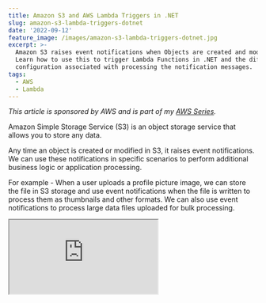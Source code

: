 ```yaml
---
title: Amazon S3 and AWS Lambda Triggers in .NET
slug: amazon-s3-lambda-triggers-dotnet
date: '2022-09-12'
feature_image: /images/amazon-s3-lambda-triggers-dotnet.jpg
excerpt: >-
  Amazon S3 raises event notifications when Objects are created and modified.
  Learn how to use this to trigger Lambda Functions in .NET and the different
  configuration associated with processing the notification messages.
tags:
  - AWS
  - Lambda
---
```

_This article is sponsored by AWS and is part of my [AWS Series](/tag/aws/)._

Amazon Simple Storage Service (S3) is an object storage service that allows you to store any data.

Any time an object is created or modified in S3, it raises event notifications. We can use these notifications in specific scenarios to perform additional business logic or application processing.

For example - When a user uploads a profile picture image, we can store the file in S3 storage and use event notifications when the file is written to process them as thumbnails and other formats. We can also use event notifications to process large data files uploaded for bulk processing.

<iframe src="https://www.youtube.com/embed/U96230YlSJA" />

You will learn:

-   Build and set up a Lambda Function to handle S3 event notification.
-   Different Lambda trigger configurations.
-   Exception handling when processing S3 Event Notifications.

<BlogLink
  href="/blog/amazon-s3-dotnet/"
  title="Amazon S3 For the .NET Developer: How to Easily Get Started"
  description="Learn how to get started with Amazon S3 from a .NET Core application. We will learn how to store and retrieve data from the storage, important concepts to be aware of while using S3."
  authorImage="/images/logo-512x512-24.png"
  authorName="Rahul Nath"
  authorTitle="Rahul Pulikkot Nath"
  featureImage="/images/storage-box.jpg"
/>

## S3 Event Notification Types and Destinations

Amazon S3 supports notifications for different types and destinations to publish these events. When configuring event notification triggers, you can specify the event types and the destination for the events.

### Notification Types

Below are the [Notification Types](https://docs.aws.amazon.com/AmazonS3/latest/userguide/notification-how-to-event-types-and-destinations.html#supported-notification-event-types) supported by Amazon S3.

-   **s3:TestEvent →** Test notification event created when notification is enabled on S3
-   **s3:ObjectCreated: →** Object created or updated events. The \* can also be replaced by _PUT_, _POST_, or _COPY_ if you want to listen to specific operations on S3.
-   **s3:ObjectRemoved: →** Objects are removed from S3. The \* can be replaced by _Delete_ or _DeleteMarkerCreated._

### Event Destinations

Amazon S3 can send event notifications to different destinations. Amazon SNS, Amazon SQS, AWS Lambda, and Amazon EventBridge are currently supported destinations. When setting up the destinations, we can specify the notification types to be sent to the particular destination.

## Build and Deploy .NET Lambda Function

[AWS Lambda](/blog/aws-lambda-net-core/) is Amazon’s answer to serverless computing services. It allows running code with zero administration of the infrastructure that the code is running on.

Make sure to install the AWS Toolkit ([Visual Studio](https://aws.amazon.com/visualstudio/), [Rider](https://aws.amazon.com/rider/), [VS Code](https://aws.amazon.com/visualstudiocode/)) and [AWS Account](/blog/amazon-credentials-dotnet/).  This helps you quickly develop a .NET application on the AWS infrastructure and deploy them quickly to your AWS Accounts.

<BlogLink
  href="/blog/aws-lambda-net-core/"
  title="AWS Lambda For The .NET Developer: How To Easily Get Started"
  description="Learn how to get started with AWS Lambda with .NET Core by building out a simple function and deploying to AWS. We will also see how to set up local development environment using the AWS Toolkit."
  authorImage="/images/logo-512x512-24.png"
  authorName="Rahul Nath"
  authorTitle="Rahul Pulikkot Nath"
  featureImage="/images/aws_lambda.jpg"
/>

With the AWS Toolkit installed, select the AWS Lambda Lambda Project template from the new project template and choose the S3 blueprint. This creates an AWS Lambda function template project with a `Function.cs` class with everything required to handle S3 events, as shown below.

```csharp
public class Function
{
    public async Task<string?> FunctionHandler(S3Event evnt, ILambdaContext context)
    {
        var s3Event = evnt.Records?[0].S3;
        if(s3Event == null)
        {
            return null;
        }

        try
        {
            var response = await this.S3Client.GetObjectMetadataAsync(s3Event.Bucket.Name, s3Event.Object.Key);
                        context.Logger.LogInformation(response.Headers.ContentType);
            return response.Headers.ContentType;
        }
        catch(Exception e)
        {
            context.Logger.LogInformation($"Error getting object {s3Event.Object.Key} from bucket {s3Event.Bucket.Name}. Make sure they exist and your bucket is in the same region as this function.");
            context.Logger.log information(e.Message);
            context.Logger.log information(e.StackTrace);
            throw;
        }
    }
}

```

The `S3Event` class represents the S3 event notification and contains the S3 object information and associated metadata for the event.

### Deploy Lambda Function

To publish the Lambda function to the AWS account, you can use the Publish to AWS Lambda option that the AWS Toolkit provides. You can directly publish the new lambda function with your [AWS Account](/blog/amazon-credentials-dotnet/).

I prefer to set up an automated build/deploy pipeline to publish to your AWS Account for real-world applications. Check out the below for an example of how to set up a Lambda Function deployment pipeline from GitHub Actions.

<iframe src="https://www.youtube.com/embed/U96230YlSJA" />

## Setting Up S3 Notification and Lambda Trigger

With the Lambda Function deployed, we can set up the function to trigger on S3 event notifications.

You can do this under the Lambda Function or the S3 Bucket for which you want to listen to the notifications.

Under the Lambda Function, navigate to Configuration → Triggers and choose the ‘Add Tigger’ button (as shown below).

![Add Trigger from the Lambda Function under Configuration → Triggers. This allows to choose different sources for the Lambda Trigger, and one of them is S3.](/images/s3-add-lambda-trigger.jpg)

Add Trigger from the Lambda Function under Configuration → Triggers. This allows you to choose different sources for the Lambda Trigger, and one of them is S3.

It prompts us to select the Source of the trigger. Select S3 and specify the source Bucket (`user-contact-data` in this case).

Select the event types that you want to trigger Lambda Function.

Below I’ve selected ‘All object create events, which will trigger on create, update, copy, and multipart uploads of objects to the S3.

![Select S3 and Lambda Trigger source and select the S3 Bucket that serves as the event source. Specify the event types for which to trigger the .NET Lambda Function](/images/s3-add-lambda-trigger-create.jpg)

When adding the Trigger, the S3 is permitted to invoke the Lambda Function. This is required so that any time an S3 notification occurs, it can invoke the Lambda Function with the Object details.

The permission added can be seen under the ‘Resource-based policy’ section under the Lambda Function Configuration → Permissions, as shown below.

![The resource-based policy allows S3 to invoke the .NET Lambda Function on a notification.](/images/s3-trigger-lambda-invoke-permission.jpg)

### IAM Policies

Since the Lambda Function uses the `AmazonS3Client` to read the Object metadata on processing the event notification, we need to ensure the Lambda function has the appropriate permissions to talk to S3.

For this, we can edit Lambda’s IAM Role and add an inline policy with the `GetObject` read permission on the S3 storage.

![Update the Lambda IAM Permissions to talk to the S3 Bucket. To read the file data and the metadata, assign the GetObject Read access.](/images/s3-lambda-iam-permissions.jpg)

### Testing Integration

Upload a new file to the S3 Bucket to test the end-to-end integration. This triggers an S3 notification, which is sent to the Lambda Function.

On receiving the notification, Lambda functions use the `AmazonS3Client` to get the newly added object's metadata and log it to CloudWatch.

If required, you can update the Function handler code to read the file's contents, as shown below.

```csharp
var file = await this.S3Client.GetObjectAsync(s3Event.Bucket.Name, s3Event.Object.Key);
using var reader = new StreamReader(file.ResponseStream);
var fileContents = await reader.ReadToEndAsync();

context.Logger.LogInformation(fileContents);

```

The file contents can be used for business processing or other application-related functionality in a real-world scenario.

## Lambda Trigger Configuration

The Lambda Configuration supports two additional configuration properties - Prefix and Suffix. Both are optional.

-   Prefix → Limits the notifications to objects with names starting with the specified characters.
-   Suffix → Limits the notifications to objects with names ending with the specified characters.

![S3 Lambda Trigger configuration to specify the Prefix or Suffix, to filter the files sent to Lambda Function.](/images/s3-add-lambda-trigger-configuration.jpg)

In the above screenshot, I have Prefix as ‘_unprocessed/_’, which means only S3 Objects uploaded to the folder _unprocessed,_ will trigger a notification of the Lambda Function.

Specifying the Prefix and Suffix is particularly useful if you are reading/writing back to the same S3 Bucket from the same Lambda Function. This otherwise would cause a recursive invocation of the Lambda Function. Using Prefix, you can trigger the Lambda Function only when a file is changed under a specific filter (being under the unprocessed folder). You can write back the new file to a different folder that does not fall under the original filter condition.

E.g., Suppose we are processing images using the Lambda Function. When they are uploaded to the ‘unprocessed’ folder, you can write back the processed image to a different folder (’processed’) so that it will not trigger the Lambda function again.

## S3 Notification and Exception Handling

Amazon S3 invokes Lambda Function asynchronously. This means the Lambda Function does not wait for a response from the Function code. S3 hands off the notification message, and Lambda is responsible for the rest.

As long as the messages get processed successfully, things go okay. But it’s when messages fail to process (which can happen for various reasons), we need to do additional configuration.

### Simulating Exception in .NET Lambda

To simulate an exception in processing in our simple S3 Lambda Handler, let’s add a condition on the S3 Object name.

If the file name contains the word ‘Exception,’ the function handler will throw an exception. This makes it easy to simulate an exception condition.

```csharp
public async Task<string?> FunctionHandler(S3Event event, ILambdaContext context)
{
    var s3Event = evnt.Records?[0].S3;
    if (s3Event == null)
    {
        return null;
    }

    if (s3Event.Object.Key.Contains("Exception"))
        throw new Exception($"Exception processing file {s3Event.Object.Key}");

   ... /Remaining Processing
}

```

If we upload a file with a name that contains ‘Exception’, the Lambda function will fail to process the notification message.

### Default Retry Behaviour

By default, Lambda retires the message two times on an exception when processing the message asynchronously.

This is configured under Configuration → Asynchronous invocation section.

It also specified the maximum age of the event as 6 hours, which means the message will be discarded after that time if not processed.

![Lambda Asynchronous configuration sets the message retry limit and the maximum age event.](/images/s3-lambda-asynchronous-invocation-configuration.jpg)

So for an Object uploaded with ‘Exception’ in the name, we will see the message processed by the Lambda Function 3 times - 1 on the notification + 2 retries. The first retry is after 1 minute of the original notification and then 2 minutes after the first retry.

If the notification's processing errors are due to transient errors (which go away with time), it might get processed the second time. But for errors that aren’t transient (like in our case, since it will always error if the file name has the word ‘Exception’), it will retry two times and then be discarded. The notification will be lost.

### Lambda Asynchronous Invocation Configuration

To prevent notifications from being lost after two retries, we can update the Asynchronous configuration and specify a Dead-letter queue (DLQ).

Any unprocessed messages after the specified number of Retry attempts (0, 1, or 2) will be automatically moved to the specified Dead Letter Queue.

The DLQ can be Amazon SQS or Amazon SNS. Below I have configured it to be an SQS.

![Update the Lambda Asynchronous Configuration to set up the Dead Letter Queue. Any messages that cannot be processed after the specified number of retries is moved to the DLQ](/images/s3-lambda-asynchronous-invocation-configuration-edit.jpg)

Any notifications that have already been discarded before updating this configuration are permanently lost. New notifications that cannot be processed after two retries will be moved to the SQS.

Based on the message and your business needs, you can reprocess these messages by addressing the error in processing.

I hope this helps you to understand and set up Lambda Triggers based on S3 Object notifications.
